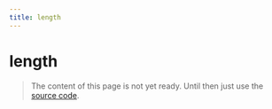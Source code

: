 ```yaml
---
title: length
---
```


# length

> The content of this page is not yet ready. Until then just use the [source code](https://github.com/fabian-hiller/valibot/blob/main/library/src/validations/length/length.ts).
